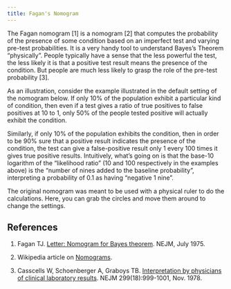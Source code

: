 ```yaml
---
title: Fagan's Nomogram
---
```


The Fagan nomogram [1] is a nomogram [2] that computes the probability
of the presence of some condition based on an imperfect test and
varying pre-test probabilities. It is a very handy tool to understand
Bayes's Theorem "physically". People typically have a sense that the
less powerful the test, the less likely it is that a
positive test result means the presence of the condition. But
people are much less likely to grasp the role of the pre-test
probability [3]. 

As an illustration, consider the example illustrated in the default
setting of the nomogram below. If only 10% of the population exhibit a
particular kind of condition, then even if a test gives a ratio of
true positives to false positives at 10 to 1, only 50% of the people
tested positive will actually exhibit the condition.

Similarly, if only 10% of the population exhibits the condition, then
in order to be 90% sure that a positive result indicates the presence
of the condition, the test can give a false-positive result only
1 every 100 times it gives true positive results. Intuitively, what's
going on is that the base-10 logarithm of the "likelihood ratio" (10
and 100 respectively in the examples above) is the "number of nines
added to the baseline probability", interpreting a probability of 0.1
as having "negative 1 nine".

The original nomogram was meant to be used with a physical ruler to do
the calculations. Here, you can grab the circles and move them around
to change the settings.

<div id="main"></div>

## References

1. Fagan TJ. 
   [Letter: Nomogram for Bayes theorem](https://www.ncbi.nlm.nih.gov/pubmed/1143310). 
   NEJM, July 1975.

2. Wikipedia article on
   [Nomograms](https://en.wikipedia.org/wiki/Nomogram).

3. Casscells W, Schoenberger A, Graboys TB.
   [Interpretation by physicians of clinical laboratory results](https://www.ncbi.nlm.nih.gov/pubmed/692627). NEJM 299(18):999-1001, Nov. 1978.

<script type="module" src="./main.js"></script>
